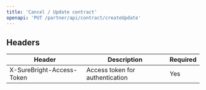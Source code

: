 ```yaml
---
title: 'Cancel / Update contract'
openapi: 'PUT /partner/api/contract/createUpdate'
---
```


## Headers

| Header | Description | Required |
|--------|-------------|----------|
| X-SureBright-Access-Token | Access token for authentication | Yes |
